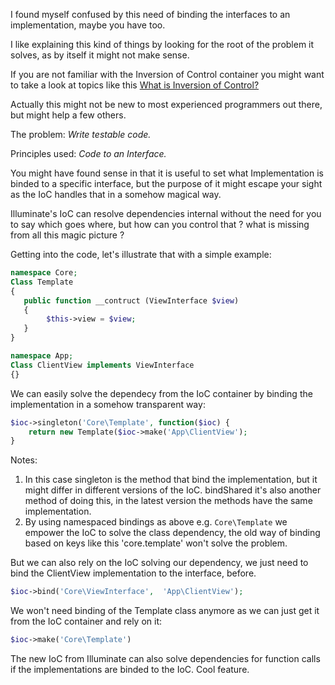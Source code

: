 
I found myself confused by this need of binding the interfaces to an implementation, maybe you have too.

I like explaining this kind of things by looking for the root of the problem it solves, as by itself it might not make sense.

If you are not familiar with the Inversion of Control container you might want to take a look at topics like this [What is Inversion of Control?](http://stackoverflow.com/a/3140/392502)

Actually this might not be new to most experienced programmers out there, but might help a few others.

The problem: *Write testable code.*

Principles used: *Code to an Interface.*

You might have found sense in that it is useful to set what Implementation is binded to a specific interface, but the purpose of it might escape your sight as the IoC handles that in a somehow magical way.

Illuminate's IoC can resolve dependencies internal without the need for you to say which goes where, but how can you control that ? what is missing from all this magic picture ?

Getting into the code, let's illustrate that with a simple example:

```php startinline="true"
namespace Core;
Class Template  
{
   public function __contruct (ViewInterface $view) 
   {
        $this->view = $view;
   }
}
```

```php startinline="true"
namespace App;
Class ClientView implements ViewInterface
{}
```

We can easily solve the dependecy from the IoC container by binding the implementation in a somehow transparent way:
```php startinline="true"
$ioc->singleton('Core\Template', function($ioc) {
    return new Template($ioc->make('App\ClientView');
}
```

Notes: 

1. In this case singleton is the method that bind the implementation, but it might differ in different versions of the IoC. bindShared it's also another method of doing this, in the latest version the methods have the same implementation.
2. By using namespaced bindings as above e.g. `Core\Template` we empower the IoC to solve the class dependency, the old way of binding based on keys like this 'core.template' won't solve the problem.

But we can also rely on the IoC solving our dependency, we just need to bind the ClientView implementation to the interface, before.
```php startinline="true"
$ioc->bind('Core\ViewInterface',  'App\ClientView');
```

We won't need binding of the Template class anymore as we can just get it from the IoC container and rely on it:
```php startinline="true"
$ioc->make('Core\Template')
```

The new IoC from Illuminate can also solve dependencies for function calls if the implementations are binded to the IoC. Cool feature.
